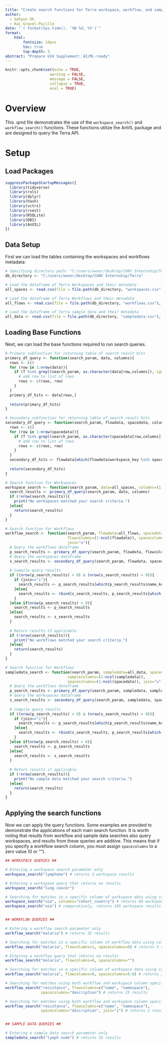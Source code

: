 ---
title: "Create search functions for Terra workspace, workflow, and sample queries"
author:
  - Sehyun Oh
  - Kai Gravel-Pucillo
date: "`r format(Sys.time(), '%B %d, %Y')`"
format:
    html:
        fontsize: 14pxs
        toc: true
        top-depth: 3
abstract: "Prepare U24 Supplement: AI/ML-ready"
---

```{r setup, include=FALSE}
knitr::opts_chunk$set(echo = TRUE, 
                    warning = FALSE,
                    message = FALSE,
                    collapse = TRUE,
                    eval = TRUE)
```

# Overview

This .qmd file demonstrates the use of the `workspace_search()` and `workflow_search()`
functions. These functions utilize the AnVIL package and are designed to query the 
Terra API.


# Setup

## Load Packages

```{r load}
suppressPackageStartupMessages({
  library(tidyverse)
  library(rols)
  library(dplyr)
  library(hash)
  library(vctrs)
  library(rvest)
  library(RSQLite)
  library(DBI)
  library(AnVIL)
})
```

## Data Setup

First we can load the tables containing the workspaces and workflows metadata:
```{r curation_setup}
# Specifying directory path: "C:/users/owner/desktop/CUNY Internship/Terra"
db_directory <- "C:/users/owner/desktop/CUNY Internship/Terra"

# Load the dataframe of Terra Workspaces and their metadata
all_spaces <- read.csv(file = file.path(db_directory, "workspaces.csv"), header=T)

# Load the dataframe of Terra Workflows and their metadata
all_flows <- read.csv(file = file.path(db_directory, "workflows.csv"), header=T)

# Load the dataframe of Terra sample data and their metadata
all_data <- read.csv(file = file.path(db_directory, "sampledata.csv"), header=T)
```


## Loading Base Functions

Next, we can load the base functions required to run search queries.
```{r}
# Primary subfunction for returning table of search result hits
primary_df_query <- function(search_param, data, columns){
  rows <- c()
  for (row in 1:nrow(data)){
    if (T %in% grepl(search_param, as.character(data[row,columns]), ignore.case=T)){
      # add row to list of rows
      rows <- c(rows, row)
    }
  }
  primary_df_hits <- data[rows,]
  
  return(primary_df_hits)
}

# Secondary subfunction for returning table of search result hits
secondary_df_query <- function(search_param, flowdata, spacedata, columns){
  rows <- c()
  for (row in 1:nrow(spacedata)){
    if (T %in% grepl(search_param, as.character(spacedata[row,columns]), ignore.case=T)){
      # add row to list of rows
      rows <- c(rows, row)
    }
  }
  secondary_df_hits <- flowdata[which(flowdata$workspace_key %in% spacedata$workspace_key[rows]),]
  
  return(secondary_df_hits)
}

# Search function for Workspaces
workspace_search <- function(search_param, data=all_spaces, columns=(1:ncol(data))){
  search_results <- primary_df_query(search_param, data, columns)
  if (!nrow(search_results)){
    print("No workspaces matched your search criteria.")
  }else{
    return(search_results)
  }
}

# Search function for Workflows
workflow_search <- function(search_param, flowdata=all_flows, spacedata=all_spaces, 
                            flowcolumns=(1:ncol(flowdata)), spacecolumns=(1:ncol(spacedata)),
                            join="u"){
  # Query the workflows dataframe
  p_search_results <- primary_df_query(search_param, flowdata, flowcolumns)
  # Query the workspaces dataframe
  s_search_results <- secondary_df_query(search_param, flowdata, spacedata, spacecolumns)
  
  # Compile query results
  if ((nrow(p_search_results) > 0) & (nrow(s_search_results) > 0)){
    if (join=="i"){
      search_results <- p_search_results[which(p_search_results$name_key %in% s_search_results$name_key),]
    }else{
      search_results <- rbind(s_search_results, p_search_results[which(!(p_search_results$name_key %in% s_search_results$name_key)),])
    }
  }else if(nrow(p_search_results) > 0){
    search_results <- p_search_results
  }else{
    search_results <- s_search_results
  }
  
  # Return results if applicable
  if (!nrow(search_results)){
    print("No workflows matched your search criteria.")
  }else{
    return(search_results)
  }
}

# Search function for Workflows
sampledata_search <- function(search_param, sampledata=all_data, spacedata=all_spaces, 
                            samplecolumns=(1:ncol(sampledata)), 
                            spacecolumns=(1:ncol(spacedata)), join="u"){
  # Query the workflows dataframe
  p_search_results <- primary_df_query(search_param, sampledata, samplecolumns)
  # Query the workspaces dataframe
  s_search_results <- secondary_df_query(search_param, sampledata, spacedata, spacecolumns)
  
  # Compile query results
  if ((nrow(p_search_results) > 0) & (nrow(s_search_results) > 0)){
    if (join=="i"){
      search_results <- p_search_results[which(p_search_results$name_key %in% s_search_results$name_key),]
    }else{
      search_results <- rbind(s_search_results, p_search_results[which(!(p_search_results$name_key %in% s_search_results$name_key)),])
    }
  }else if(nrow(p_search_results) > 0){
    search_results <- p_search_results
  }else{
    search_results <- s_search_results
  }
  
  # Return results if applicable
  if (!nrow(search_results)){
    print("No sample data matched your search criteria.")
  }else{
    return(search_results)
  }
}
```


## Applying the search functions

Now we can apply the query functions. Some examples are provided to demonstrate
the applications of each main search function. It is worth noting that results
from workflow and sample data searches also query workspaces, and results from
these queries are additive. This means that if you specify a workflow search 
column, you must assign `spacecolumns` to a zero value (0 or "").
```{r export_curated_table, eval=FALSE}
## WORKSPACE QUERIES ##

# Entering a workspace search parameter only
workspace_search("lymphoma") # returns 2 workspace results

# Entering a workspace query that returns no results
workspace_search("lung cancer")

# Searching for matches in a specific column of workspace data using column name
workspace_search("usa", columns="cohort_country") # returns 68 workspace results
workspace_search("usa") # comparatively, returns 105 workspace results


## WORKFLOW QUERIES ##

# Entering a workflow search parameter only
workflow_search("malaria") # returns 35 results

# Searching for matches in a specific column of workflow data using column number
workflow_search("malaria", flowcolumns=1, spacecolumns=0) # returns 3 results

# Entering a workflow query that returns no results
workflow_search("malaria", flowcolumns=6, spacecolumns="")

# Searching for matches in a specific column of workspace data using column numbers
workflow_search("malaria", flowcolumns=0, spacecolumns=5:8) # returns 35 results

# Searching for matches using both workflow and workspace column specifications
workflow_search("resistance", flowcolumns=c("name", "namespace"), 
                spacecolumns="description") # returns 25 results

# Searching for matches using both workflow and workspace column specifications
workflow_search("resistance", flowcolumns=c("name", "namespace"), 
                spacecolumns="description", join="i") # returns 2 results


## SAMPLE DATA QUERIES ##

# Entering a sample data search parameter only
sampledata_search("lymph node") # returns 35 results

```